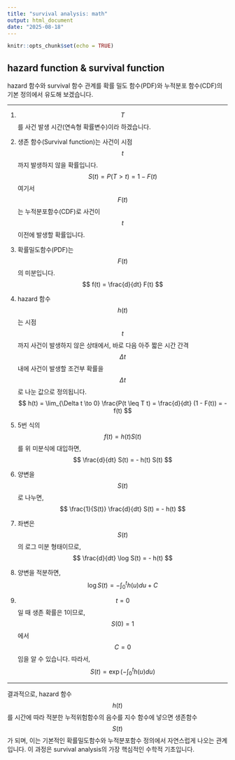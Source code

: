 ```yaml
---
title: "survival analysis: math"
output: html_document
date: "2025-08-18"
---
```


```r
knitr::opts_chunk$set(echo = TRUE)
```

## hazard function & survival function

hazard 함수와 survival 함수 관계를 확률 밀도 함수(PDF)와 누적분포 함수(CDF)의 기본 정의에서 유도해 보겠습니다.

------------------------------------------------------------------------

1.  $$T$$를 사건 발생 시간(연속형 확률변수)이라 하겠습니다.

2.  생존 함수(Survival function)는 사건이 시점 $$t$$까지 발생하지 않을 확률입니다. $$
    S(t) = P(T > t) = 1 - F(t)
    $$ 여기서 $$F(t)$$는 누적분포함수(CDF)로 사건이 $$t$$ 이전에 발생할 확률입니다.

3.  확률밀도함수(PDF)는 $$F(t)$$의 미분입니다. $$
    f(t) = \frac{d}{dt} F(t)
    $$

4.  hazard 함수 $$h(t)$$는 시점 $$t$$까지 사건이 발생하지 않은 상태에서, 바로 다음 아주 짧은 시간 간격 $$\Delta t$$ 내에 사건이 발생할 조건부 확률을 $$\Delta t$$로 나눈 값으로 정의됩니다. $$
    h(t) = \lim_{\Delta t \to 0} \frac{P(t \leq T  t) = \frac{d}{dt} (1 - F(t)) = -f(t)
    $$

5.  5번 식의 $$f(t) = h(t) S(t)$$를 위 미분식에 대입하면, $$
    \frac{d}{dt} S(t) = - h(t) S(t)
    $$

6.  양변을 $$S(t)$$로 나누면, $$
    \frac{1}{S(t)} \frac{d}{dt} S(t) = - h(t)
    $$

7.  좌변은 $$S(t)$$의 로그 미분 형태이므로, $$
    \frac{d}{dt} \log S(t) = - h(t)
    $$

8.  양변을 적분하면, $$
    \log S(t) = - \int_0^t h(u) du + C
    $$

9.  $$t=0$$일 때 생존 확률은 1이므로, $$S(0) = 1$$에서 $$C=0$$임을 알 수 있습니다. 따라서, $$
    S(t) = \exp\left(- \int_0^t h(u) du \right)
    $$

------------------------------------------------------------------------

결과적으로, hazard 함수 $$h(t)$$를 시간에 따라 적분한 누적위험함수의 음수를 지수 함수에 넣으면 생존함수 $$S(t)$$가 되며, 이는 기본적인 확률밀도함수와 누적분포함수 정의에서 자연스럽게 나오는 관계입니다. 이 과정은 survival analysis의 가장 핵심적인 수학적 기초입니다.
